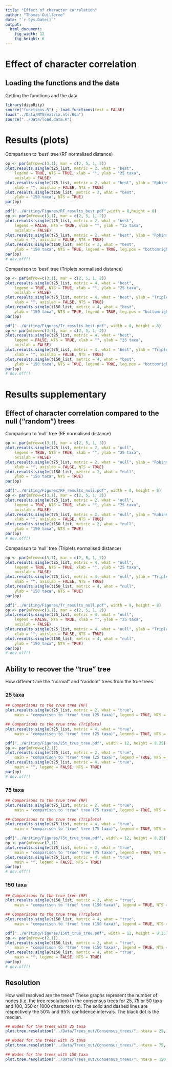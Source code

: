```yaml
---
title: "Effect of character correlation"
author: "Thomas Guillerme"
date: "`r Sys.Date()`"
output:
  html_document:
    fig_width: 12
    fig_height: 6
---
```


Effect of character correlation
===============


Loading the functions and the data
-----------------------------------

Getting the functions and the data

```r
library(dispRity)
source("functions.R") ; load.functions(test = FALSE)
load("../Data/NTS/matrix.nts.Rda")
source("../Data/load.data.R")
```


# Results (plots)


Comparison to 'best' tree (RF normalised distance)

```r
op <- par(mfrow=c(3,1), mar = c(2, 5, 1, 2))
plot.results.single(t25_list, metric = 2, what = "best",
    legend = TRUE, NTS = TRUE, xlab = "", ylab = "25 taxa",
    axislab = FALSE)
plot.results.single(t75_list, metric = 2, what = "best", ylab = "Robinson-Foulds Normalised Tree Similarity\n75 taxa",
    xlab = "", axislab = FALSE, NTS = TRUE)
plot.results.single(t150_list, metric = 2, what = "best",
    ylab = "150 taxa", NTS = TRUE)
par(op)
```

<!-- For generating the figure for the paper (without the legend) -->

```r
pdf("../Writing/Figures/RF_results_best.pdf",width = 8,height = 8)
op <- par(mfrow=c(3,1), mar = c(2, 5, 1, 2))
plot.results.single(t25_list, metric = 2, what = "best",
    legend = FALSE, NTS = TRUE, xlab = "", ylab = "25 taxa",
    axislab = FALSE)
plot.results.single(t75_list, metric = 2, what = "best", ylab = "Robinson-Foulds Normalised Tree Similarity\n75 taxa",
    xlab = "", axislab = FALSE, NTS = TRUE)
plot.results.single(t150_list, metric = 2, what = "best",
    ylab = "150 taxa", NTS = TRUE, legend = TRUE, leg.pos = "bottomright", leg.cex = 1.1)
par(op)
# dev.off()
```


Comparison to 'best' tree (Triplets normalised distance)

```r
op <- par(mfrow=c(3,1), mar = c(2, 5, 1, 2))
plot.results.single(t25_list, metric = 4, what = "best",
    legend = TRUE, NTS = TRUE, xlab = "", ylab = "25 taxa",
    axislab = FALSE)
plot.results.single(t75_list, metric = 4, what = "best", ylab = "Triplets Normalised Tree Similarity\n75 taxa",
    xlab = "", axislab = FALSE, NTS = TRUE)
plot.results.single(t150_list, metric = 4, what = "best",
    ylab = "150 taxa", NTS = TRUE, legend = TRUE, leg.pos = "bottomright", leg.cex = 1.1)
par(op)
```


<!-- For generating the figure for the paper (without the legend) -->

```r
pdf("../Writing/Figures/Tr_results_best.pdf", width = 8, height = 8)
op <- par(mfrow=c(3,1), mar = c(2, 5, 1, 2))
plot.results.single(t25_list, metric = 4, what = "best",
    legend = FALSE, NTS = TRUE, xlab = "", ylab = "25 taxa",
    axislab = FALSE)
plot.results.single(t75_list, metric = 4, what = "best", ylab = "Triplets Normalised Tree Similarity\n75 taxa",
    xlab = "", axislab = FALSE, NTS = TRUE)
plot.results.single(t150_list, metric = 4, what = "best",
    ylab = "150 taxa", NTS = TRUE, legend = TRUE, leg.pos = "bottomright", leg.cex = 1.1)
par(op)
# dev.off()
```


# Results supplementary

## Effect of character correlation compared to the null ("random") trees

Comparison to 'null' tree (RF normalised distance)

```r
op <- par(mfrow=c(3,1), mar = c(2, 5, 1, 3))
plot.results.single(t25_list, metric = 2, what = "null",
    legend = TRUE, NTS = TRUE, xlab = "", ylab = "25 taxa",
    axislab = FALSE)
plot.results.single(t75_list, metric = 2, what = "null", ylab = "Robinson-Foulds Normalised Tree Similarity\n75 taxa",
    xlab = "", axislab = FALSE, NTS = TRUE)
plot.results.single(t150_list, metric = 2, what = "null",
    ylab = "150 taxa", NTS = TRUE)
par(op)
```

<!-- For generating the figure for the paper (without the legend) -->

```r
pdf("../Writing/Figures/RF_results_null.pdf", width = 8, height = 8)
op <- par(mfrow=c(3,1), mar = c(2, 5, 1, 2))
plot.results.single(t25_list, metric = 2, what = "null",
    legend = TRUE, NTS = TRUE, xlab = "", ylab = "25 taxa",
    axislab = FALSE)
plot.results.single(t75_list, metric = 2, what = "null", ylab = "Robinson-Foulds Normalised Tree Similarity\n75 taxa",
    xlab = "", axislab = FALSE, NTS = TRUE)
plot.results.single(t150_list, metric = 2, what = "null",
    ylab = "150 taxa", NTS = TRUE)
par(op)
# dev.off()
```

Comparison to 'null' tree (Triplets normalised distance)

```r
op <- par(mfrow=c(3,1), mar = c(2, 5, 1, 2))
plot.results.single(t25_list, metric = 4, what = "null",
    legend = TRUE, NTS = TRUE, xlab = "", ylab = "25 taxa",
    axislab = FALSE)
plot.results.single(t75_list, metric = 4, what = "null", ylab = "Triplets Normalised Tree Similarity\n75 taxa",
    xlab = "", axislab = FALSE, NTS = TRUE)
plot.results.single(t150_list, metric = 4, what = "null",
    ylab = "150 taxa", NTS = TRUE)
par(op)
```

<!-- For generating the figure for the paper (without the legend) -->

```r
pdf("../Writing/Figures/Tr_results_null.pdf", width = 8, height = 8)
op <- par(mfrow=c(3,1), mar = c(2, 5, 1, 2))
plot.results.single(t25_list, metric = 4, what = "null",
    legend = FALSE, NTS = TRUE, xlab = "", ylab = "25 taxa",
    axislab = FALSE)
plot.results.single(t75_list, metric = 4, what = "null", ylab = "Triplets Normalised Tree Similarity\n75 taxa",
    xlab = "", axislab = FALSE, NTS = TRUE)
plot.results.single(t150_list, metric = 4, what = "null",
    ylab = "150 taxa", NTS = TRUE)
par(op)
# dev.off()
```

## Ability to recover the "true" tree

How different are the "normal" and "random" trees from the true trees

### 25 taxa

```r
## Comparisons to the true tree (RF)
plot.results.single(t25_list, metric = 2, what = "true",
    main = "comparison to 'true' tree (25 taxa)", legend = TRUE, NTS = TRUE)
```

```r
## Comparisons to the true tree (Triplets)
plot.results.single(t25_list, metric = 4, what = "true",
    main = "comparison to 'true' tree (25 taxa)", legend = TRUE, NTS = TRUE)
```


<!-- For generating the figure for the supplementary-->

```r
pdf("../Writing/Figures/25t_true_tree.pdf", width = 12, height = 8.25)
op <- par(mfrow=c(2,1))
plot.results.single(t25_list, metric = 2, what = "true",
    main = "comparison to 'true' tree (25 taxa)", legend = TRUE, NTS = TRUE)
plot.results.single(t25_list, metric = 4, what = "true",
    main = "", legend = FALSE, NTS = TRUE)
par(op)
# dev.off()
```

### 75 taxa

```r
## Comparisons to the true tree (RF)
plot.results.single(t75_list, metric = 2, what = "true",
    main = "comparison to 'true' tree (75 taxa)", legend = TRUE, NTS = TRUE)
```

```r
## Comparisons to the true tree (Triplets)
plot.results.single(t75_list, metric = 4, what = "true",
    main = "comparison to 'true' tree (75 taxa)", legend = TRUE, NTS = TRUE)
```


```r
pdf("../Writing/Figures/75t_true_tree.pdf", width = 12, height = 8.25)
op <- par(mfrow=c(2,1))
plot.results.single(t75_list, metric = 2, what = "true",
    main = "comparison to 'true' tree (75 taxa)", legend = TRUE, NTS = TRUE)
plot.results.single(t75_list, metric = 4, what = "true",
    main = "", legend = FALSE, NTS = TRUE)
par(op)
# dev.off()
```

### 150 taxa

```r
## Comparisons to the true tree (RF)
plot.results.single(t150_list, metric = 2, what = "true",
    main = "comparison to 'true' tree (150 taxa)", legend = TRUE, NTS = TRUE)
```

```r
## Comparisons to the true tree (Triplets)
plot.results.single(t150_list, metric = 4, what = "true",
    main = "comparison to 'true' tree (150 taxa)", legend = TRUE, NTS = TRUE)
```

```r
pdf("../Writing/Figures/150t_true_tree.pdf", width = 12, height = 8.25)
op <- par(mfrow=c(2,1))
plot.results.single(t150_list, metric = 2, what = "true",
    main = "comparison to 'true' tree (150 taxa)", legend = TRUE, NTS = TRUE)
plot.results.single(t150_list, metric = 4, what = "true",
    main = "", legend = FALSE, NTS = TRUE)
par(op)
# dev.off()
```


## Resolution

How well resolved are the trees?
These graphs represent the number of nodes (i.e. the tree resolution) in the consensus trees for 25, 75 or 50 taxa and 100, 350 or 1000 characters (c).
The solid and dashed lines are respectively the 50% and 95% confidence intervals.
The black dot is the median.

```r
## Nodes for the trees with 25 taxa
plot.tree.resolution("../Data/Trees_out/Consensus_trees/", ntaxa = 25, col = c("darkgrey", "red", "green3", "blue", "grey", "orange", "lightgreen", "lightblue"))
```

```r
## Nodes for the trees with 75 taxa
plot.tree.resolution("../Data/Trees_out/Consensus_trees/", ntaxa = 75, col = c("darkgrey", "red", "green3", "blue", "grey", "orange", "lightgreen", "lightblue"))
```

```r
## Nodes for the trees with 150 taxa
plot.tree.resolution("../Data/Trees_out/Consensus_trees/", ntaxa = 150, col = c("darkgrey", "red", "green3", "blue", "grey", "orange", "lightgreen", "lightblue"))
```